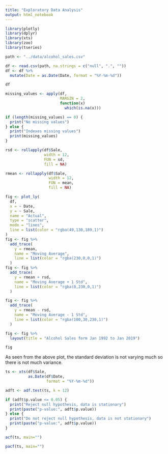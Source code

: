 ```yaml
---
title: "Exploratory Data Analysis"
output: html_notebook
---
```


```r
library(plotly)
library(dplyr)
library(xts)
library(zoo)
library(tseries)
```

```r
path <- "../data/alcohol_sales.csv"

df <- read.csv(path, na.strings = c("null", ".", ""))
df <- df %>%
  mutate(Date = as.Date(Date, format = "%Y-%m-%d"))

df
```

```r
missing_values <- apply(df,
                        MARGIN = 2,
                        function(x)
                          which(is.na(x)))

if (length(missing_values) == 0) {
  print("No missing values")
} else {
  print("Indexes missing values")
  print(missing_values)
}
```

```r

rsd <- rollapply(df$Sale,
                 width = 12,
                 FUN = sd,
                 fill = NA)

rmean <- rollapply(df$Sale,
                   width = 12,
                   FUN = mean,
                   fill = NA)

fig <- plot_ly(
  df,
  x = ~ Date,
  y = ~ Sale,
  name = "Actual",
  type = "scatter",
  mode = "lines",
  line = list(color = "rgba(49,130,189,1)")
)
fig <- fig %>%
  add_trace(
    y = rmean,
    name = "Moving Average",
    line = list(color = "rgba(230,0,0,1)")
  )
fig <- fig %>%
  add_trace(
    y = rmean + rsd,
    name = "Moving Average + 1 Std",
    line = list(color = "rgba(0,230,0,1)")
  )

fig <- fig %>%
  add_trace(
    y = rmean - rsd,
    name = "Moving Average - 1 Std",
    line = list(color = "rgba(100,30,230,1)")
  )

fig <- fig %>%
  layout(title = "Alcohol Sales form Jan 1992 to Jan 2019")

fig
```
As seen from the above plot, the standard deviation is not varying much so there is not much variance.

```r
ts <- xts(df$Sale,
          as.Date(df$Date,
                  format = "%Y-%m-%d"))

adft <- adf.test(ts, k = 12)

if (adft$p.value <= 0.05) {
  print("Reject null hypothesis, data is stationary")
  print(paste("p-value:", adft$p.value))
} else {
  print("Do not reject null hypothesis, data is not stationary")
  print(paste("p-value:", adft$p.value))
}
```

```r
acf(ts, main="")

```
```r
pacf(ts, main="")
```






